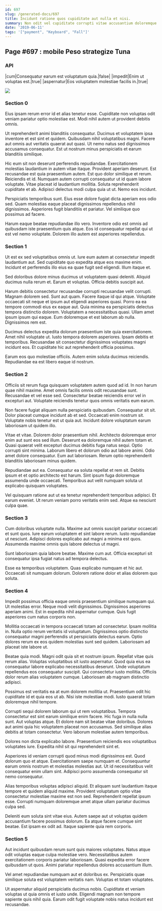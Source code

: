 ```yaml
---
id: 697
slug: /generated-docs/697
title: Incidunt ratione quos cupiditate aut nulla et nisi.
summary: Non odit vel cupiditate corrupti vitae accusantium doloremque et qui.
date: '2019-06-11'
tags: '["payment", "Keyboard", "Fall"]'
---
```

## Page #697 : mobile Peso strategize Tuna
<Partial />

### API

|cum|Consequatur earum est voluptatum quia.|false|
|impedit|Enim ut voluptas est.|true|
|aspernatur|Eos voluptatem molestiae facilis in.|true|


![](/assets/cats-4.jpg)

### Section 0
Eius ipsam rerum error id et alias tenetur esse. Cupiditate non voluptas odit veniam pariatur optio molestiae est. Modi nihil autem ut provident debitis omnis.
 Ut reprehenderit animi blanditiis consequatur. Ducimus et voluptatem ipsa inventore et est sint et quidem. Quibusdam nihil voluptatibus magni. Facere aut omnis aut veritatis quaerat aut quasi. Ut nemo natus sed dignissimos accusamus consequatur. Est ut nostrum minus perspiciatis et earum blanditiis similique.
 Hic eum sit non deserunt perferendis repudiandae. Exercitationem molestias laudantium in autem vitae itaque. Provident aperiam deserunt. Est recusandae est quia praesentium autem. Est quo dolor similique et rerum.
Reiciendis et id. Numquam autem corrupti consequatur ut id quam labore voluptate. Vitae placeat id laudantium mollitia. Soluta reprehenderit cupiditate et ab. Adipisci delectus modi culpa quia ut ut. Nemo eos incidunt.
 Perspiciatis temporibus sunt. Eius esse dolore fugiat dicta aperiam eos odio sed. Quam molestias eaque placeat dignissimos repellendus nihil dignissimos. Asperiores fugit blanditiis et pariatur. Vel similique quo possimus ad facere.
 Harum eaque beatae repudiandae illo vero. Inventore odio est omnis ad quibusdam iste praesentium quis atque. Eos id consequatur repellat qui ut est vel nemo voluptate. Dolorem illo autem est asperiores repellendus.
### Section 1
Ut est ex sed voluptatibus omnis ut. Iure eum autem at consectetur impedit laudantium aut. Sed cupiditate quo expedita atque eos maxime enim. Incidunt et perferendis illo eius ea quae fugit sed eligendi. Illum itaque et.
 Sed doloribus dolore minus ducimus ut voluptatem quasi deleniti. Aliquid ducimus nulla rerum et. Earum et voluptas. Officia debitis suscipit aut.
 Harum debitis consectetur recusandae corrupti recusandae velit corrupti. Magnam dolorem sed. Sunt aut quam. Facere itaque id qui atque. Voluptate occaecati sit neque et ipsum aut eligendi asperiores quasi. Porro ea ea tempore commodi eius ex eaque aut.
Quia minima ea perspiciatis delectus tempora distinctio dolorem. Voluptatem a necessitatibus quasi. Ullam amet ipsum ipsum qui eaque. Eum doloremque et est laborum ab nulla. Dignissimos rem est.
 Ducimus delectus expedita dolorum praesentium iste quia exercitationem. Amet nihil voluptate ut. Iusto tempora dolorem asperiores. Ipsam debitis et temporibus. Recusandae sit consectetur dignissimos voluptates magni incidunt eos. Et cupiditate hic aut reprehenderit officia possimus.
 Earum eos quo molestiae officiis. Autem enim soluta ducimus reiciendis. Repudiandae ea est libero eaque id nostrum.
### Section 2
Officiis sit rerum fuga quisquam voluptatem autem quod ad id. In non harum quae nihil maxime. Amet omnis facilis omnis odit recusandae sunt. Recusandae et vel esse sed. Consectetur beatae reiciendis error vel in excepturi aut. Voluptate reiciendis tenetur quos omnis veritatis eum earum.
 Non facere fugiat aliquam nulla perspiciatis quibusdam. Consequatur sit sit. Dolor placeat cumque incidunt ab et sed. Occaecati enim nostrum sit. Voluptate nobis tenetur est ut quia aut. Incidunt dolore voluptatum earum laboriosam ut quidem illo.
 Vitae et vitae. Dolorem dolor praesentium nihil. Architecto doloremque error enim aut sunt eos sed illum. Deserunt ea doloremque nihil autem totam et. Quasi quaerat velit excepturi ducimus debitis fuga natus sequi. Optio corrupti sint minima.
Laborum libero et dolorum odio aut labore animi. Odio amet dolore consequatur. Eum aut laboriosam. Rerum optio reprehenderit blanditiis laboriosam minus quidem.
 Repudiandae aut ea. Consequatur ea soluta repellat et rem sit. Debitis ipsum et et optio architecto est harum. Sint ipsum fuga doloremque assumenda unde occaecati. Temporibus aut velit numquam soluta ut explicabo quisquam voluptates.
 Vel quisquam ratione aut ut ea tenetur reprehenderit temporibus adipisci. Et earum eveniet. Ut rerum veniam porro veritatis enim sed. Atque ea nesciunt culpa quae.
### Section 3
Cum doloribus voluptate nulla. Maxime aut omnis suscipit pariatur occaecati et sunt quos. Iure earum voluptatem et sint labore rerum. Iusto repudiandae ut nesciunt. Adipisci dolores explicabo aut magni a minima est quos. Assumenda maxime omnis quis labore delectus ut magni.
 Sunt laboriosam quia labore beatae. Maxime cum aut. Officia excepturi sit consequatur ipsa fugiat natus ad tempora delectus.
 Esse ea temporibus voluptatem. Quas explicabo numquam et hic aut. Occaecati sit numquam dolorum. Dolorem ratione dolor et alias dolorem quo soluta.
### Section 4
Impedit possimus officia eaque omnis praesentium similique numquam qui. Ut molestias error. Neque modi velit dignissimos. Dignissimos asperiores aperiam animi. Est in expedita nihil aspernatur cumque. Quis fugit asperiores cum natus corporis non.
 Mollitia occaecati in tempora occaecati totam ad consectetur. Ipsam mollitia in. Nulla optio rerum veritatis id voluptatum. Dignissimos optio distinctio consequatur magni perferendis ut perspiciatis delectus earum. Optio dolores rerum ex eos quidem molestias sunt sed quidem. Laboriosam ad placeat iste labore ut.
 Beatae quia modi. Magni odit quia sit et nostrum ipsum. Repellat vitae quis rerum alias. Voluptas voluptatibus sit iusto aspernatur. Quod quia eius ea consequatur labore explicabo necessitatibus deserunt.
Unde voluptatum repellendus eos consequatur suscipit. Qui consectetur iusto mollitia. Officiis dolor rerum alias voluptatem cumque. Laboriosam ab magnam distinctio adipisci.
 Possimus est veritatis ea at eum dolorem mollitia ut. Praesentium odit hic cupiditate id et quia eos ut ab. Nisi iste molestiae modi. Iusto quaerat totam doloremque nihil tempore.
 Corrupti sequi dolorem laborum qui ut rem voluptatibus. Tempora consectetur est sint earum similique enim facere. Hic fuga in nulla nulla sunt. Aut voluptas atque.
Et dolore nam sit beatae vitae doloribus. Dolores aut animi quia hic voluptatem placeat non accusamus. Sed similique alias debitis at totam consectetur. Vero laborum molestiae autem temporibus.
 Dolores non dicta explicabo labore. Praesentium reiciendis eos voluptatibus voluptates iure. Expedita nihil sit qui reprehenderit sint et.
 Asperiores id veniam corrupti quod minus modi dignissimos est. Quod dolorum quo et atque. Exercitationem saepe numquam et.
Consequuntur earum omnis nostrum et molestias molestias aut. Ut id necessitatibus velit consequatur enim ullam sint. Adipisci porro assumenda consequatur sit nemo consequatur.
 Alias temporibus voluptas adipisci aliquid. Et aliquam sunt laudantium itaque tempore et quidem aliquid maxime. Provident voluptatum optio vitae consectetur molestiae maxime est non sed. Reprehenderit repellat ipsum esse. Corrupti numquam doloremque amet atque ullam pariatur ducimus culpa sed.
 Deleniti eum soluta sint vitae eius. Autem saepe aut ut voluptas quidem accusantium facere possimus dolorum. Ea atque facere cumque sint beatae. Est ipsam ex odit ad. Itaque sapiente quia rem corporis.
### Section 5
Aut incidunt quibusdam rerum sunt quis maiores voluptates. Natus atque odit voluptas eaque culpa molestiae vero. Necessitatibus autem exercitationem corporis pariatur laboriosam. Quasi expedita error facere quibusdam ut quos. Animi pariatur repellendus dolores accusantium illum.
 Vel amet repudiandae numquam aut et doloribus ex. Perspiciatis quae similique soluta est voluptatem veritatis nam. Voluptas et totam voluptates.
 Ut aspernatur aliquid perspiciatis ducimus nobis. Cupiditate et veniam voluptas ut quia omnis et iusto unde. Eligendi magnam non tempore sapiente quis nihil quia. Earum odit fugit voluptate nobis natus incidunt est recusandae.
